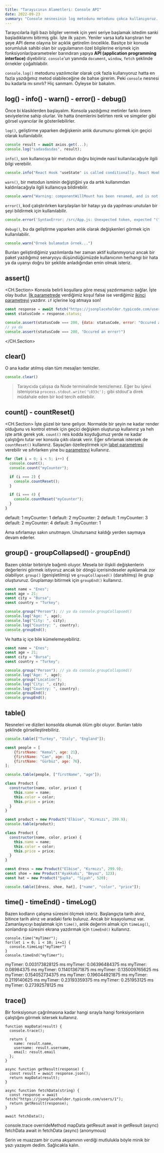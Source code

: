 ```yaml
---
title: "Tarayıcının Alametleri: Console API"
date: 2022-09-23
summary: "Console nesnesinin log metodunu metodunu çokca kullanıyoruz. Peki yaptıkları bununla sınırlı mı?"
---
```


Tarayıcılarla ilgili bazı bilgiler vermek için yeni seriye başlamak istedim sanki başladıklarımı bitirmiş gibi. İşte ilk yazım. Yeniler varsa kafa karıştıran her şeye API deme olayına bir açıklık getirelim öncelikle. Basitçe bir konuda sorumluluk sahibi olan bir uygulamanın özel bilgilerine erişmek için fonksiyonlar/parametreler barındıran yapıya **API (application programming interface)** diyebiliriz. `console`'un yanında `document`, `window`, `fetch` şeklinde örnekler çoğaltılabilir.  

 `console.log()` metodunu yazılımcılar olarak çok fazla kullanıyoruz hatta en fazla yazdığımız metod olabileceğine de bahse girerim. Peki `console` nesnesi bu kadarla mı sınırlı? Hiç sanmam. Öyleyse bir bakalım.

## log() - info() - warn() - error() - debug()

Önce bi klasiklerden başlayalım. Konsola yazdığımız metinler farklı önem seviyelerine sahip olurlar. Ve hatta önemlerini belirten renk ve simgeler gibi görsel uyarıcılar ile gösterilebilirler.

`log()`, geliştirme yaparken değişkenin anlık durumunu görmek için geçici olarak kullanılabilir.
```js
console result = await axios.get(...);
console.log("sadasdasdas", result);
```
`info()`, son kullanıcıya bir metodun doğru biçimde nasıl kullanılacağıyle ilgili bilgi verebilir.
```js
console.info("React Hook "useState" is called conditionally. React Hooks must be called in the exact same order in every component render. (react-hooks/rules-of-hooks)")
```
`warn()`, bir metodun isminin değiştiğini ya da artık kullanımdan kaldırılacağıyla ilgili kullanıcıya bildirebilir.
```js
console.warn("Warning: componentWillMount has been renamed, and is not recommended for use. See https:/fb.me/react-unsafe-component-lifecycles for details.")
```
`error()`, kod çalıştırılırken karşılaşılan bir hatayı ya da yapılması unutulan bir şeyi bildirmek için kullanılabilir.
```js
console.error('SyntaxError: /src/App.js: Unexpected token, expected "(" (5:2)')
```
`debug()`, bu da geliştirme yaparken anlık olarak değişkenleri görmek için kullanılabilir.
```js
console.warn("Örnek bulamadım örnek...")
```

Bunları geliştirdiğimiz yazılımlarda her zaman aktif kullanmıyoruz ancak bir paket yazdığımız senaryoyu düşündüğümüzde kullanıcının herhangi bir hata ya da uyarıyı doğru bir şekilde anladığından emin olmak isteriz.

## assert()

<CH.Section>
Konsola belirli koşullara göre mesaj yazdırmamızı sağlar. İşte olay budur. [İlk parametrede](focus://4[16:33]) verdiğimiz koşul false ise verdiğimiz [ikinci parametreyi](focus://4[36:81]) yazdırır. `if` içlerine log atmaya son!

```js
const response = await fetch("https://jsonplaceholder.typicode.com/users");
const statusCode = response.status;

console.assert(statusCode === 200, {data: statusCode, error: "Occured an error!"})
// ya da
console.assert(statusCode === 200, "Occured an error!")
```
</CH.Section>

## clear()

O ana kadar atılmış olan tüm mesajları temizler. 

```js
console.clear()
```

> Tarayıcıda çalışsa da Node terminalinde temizlemez. Eğer bu işlevi isteniyorsa `process.stdout.write('\033c');` gibi stdout'a direk müdahale eden bir kod tercih edilebilir.

## count() - countReset()

<CH.Section>
İşte güzel bir tane geliyor. Normalde bir şeyin ne kadar render olduğunu vs kontrol etmek için geçici değişken oluşturup kullanırız ya heh işte artık gerek yok. `count()` reis kodda koyduğumuz yerde ne kadar çalıştığını tutar ver konsola çıktı olarak verir. Eğer sıfırlamak istersek de `countReset()` kullanırız. Sayaçları özelleştirmek için [label parametresi](focus://3[17:27]) verebilir ve sıfırlarken yine bu [parametreyi](focus://10[24:34]) kullanırız.

```js
for (let i = 0; i < 5; i++) {
  console.count();
  console.count("myCounter");

  if (i === 2) {
    console.countReset();
  }

  if (i === 4) {
    console.countReset("myCounter");
  }
}
```
<CodeResult>
default: 1
myCounter: 1
default: 2
myCounter: 2
default: 1
myCounter: 3
default: 2
myCounter: 4
default: 3
myCounter: 1
</CodeResult>
</CH.Section>

Ama sıfırlamayı sakın unutmayın. Unutursanız kaldığı yerden saymaya devam ederler.

## group() - groupCollapsed() - groupEnd()

Bazen çıktılar birbiriyle bağımlı oluyor. Mesela bir ilişkili değişkenlerin değerlerini görmek istiyoruz ancak bir döngü içerisindeseler ayıklamak zor olabiliyor. `group()` (genişletilmiş) ve `groupCollapsed()` (daraltılmış) ile grup oluştururuz. Gruplamayı bitirmek için `groupEnd()` kullanırız.

```js
const name = "Enes";
const age = 21;
const city = "Bursa";
const country = "Turkey";

console.group("Person"); // ya da console.groupCollapsed()
console.log("Age: ", age);
console.log("City: ", city);
console.log("Country: ", country);
console.groupEnd();
```

<CustomImage
  src="/images/post/frontend/cok-guzel-olan-ama-asla-kullanmayacaginiz-console-metodlari/001.png"
  width={1580}
  height={420}
  fluid
/>

Ve hatta iç içe bile kümelemeyebiliriz.

```js
const name = "Enes";
const age = 21;
const city = "Bursa";
const country = "Turkey";

console.group("Person"); // ya da console.groupCollapsed()
console.log("Age: ", age);
console.group("Location");
console.log("City: ", city);
console.log("Country: ", country);
console.groupEnd();
console.groupEnd();
```

<CustomImage
  src="/images/post/frontend/cok-guzel-olan-ama-asla-kullanmayacaginiz-console-metodlari/002.png"
  width={1570}
  height={512}
  fluid
/>

## table()

Nesneleri ve dizileri konsolda okumak ölüm gibi oluyor. Bunları tablo şeklinde görselleştirebiliriz.

```js
console.table(["Turkey", "Italy", "England"]);
```

<CustomImage
  src="/images/post/frontend/cok-guzel-olan-ama-asla-kullanmayacaginiz-console-metodlari/003.png"
  width={1588}
  height={280}
  fluid
/>

```js
const people = [
    {firstName: "Kemal", age: 21},
    {firstName: "Can", age: 5},
    {firstName: "Gürbüz", age: 76},
];

console.table(people, ["firstName", "age"]);
```

<CustomImage
  src="/images/post/frontend/cok-guzel-olan-ama-asla-kullanmayacaginiz-console-metodlari/004.png"
  width={1588}
  height={420}
  fluid
/>

```js
class Product {
  constructor(name, color, price) {
    this.name = name;
    this.color = color;
    this.price = price;
  }
}

const product = new Product("Elbise", "Kırmızı", 299.9);
console.table(product);
```

<CustomImage
  src="/images/post/frontend/cok-guzel-olan-ama-asla-kullanmayacaginiz-console-metodlari/005.png"
  width={1592}
  height={494}
  fluid
/>


```js
class Product {
  constructor(name, color, price) {
    this.name = name;
    this.color = color;
    this.price = price;
  }
}

const dress = new Product("Elbise", "Kırmızı", 299.9);
const shoe = new Product("Ayakkabı", "Beyaz", 123);
const hat = new Product("Şapka", "Siyah", 520);

console.table([dress, shoe, hat], ["name", "color", "price"]);
```

<CustomImage
  src="/images/post/frontend/cok-guzel-olan-ama-asla-kullanmayacaginiz-console-metodlari/006.png"
  width={1590}
  height={570}
  fluid
/>

## time() - timeEnd() - timeLog()

Bazen kodların çalışma süresini ölçmek isteriz. Başlangıçta tarih alırız, bitince tarih alırız ve aradaki farkı buluruz. Ancak bir kısayolumuz var. Zamanlayıcıyı başlatmak için `time()`, anlık değerini almak için `timeLog()`, sonlandırıp süresini ekrana yazdırmak için `timeEnd()` kullanırız.

```
console.time("myTimer");
for(let i = 0; i < 10; i+=1) { 
  console.timeLog("myTimer")
}
console.timeEnd("myTimer");
```
<CodeResult>
myTimer: 0.003173828125 ms
myTimer: 0.06396484375 ms
myTimer: 0.08984375 ms
myTimer: 0.114013671875 ms
myTimer: 0.135009765625 ms
myTimer: 0.154052734375 ms
myTimer: 0.196044921875 ms
myTimer: 0.2119140625 ms
myTimer: 0.23193359375 ms
myTimer: 0.251953125 ms
myTimer: 0.27392578125 ms
</CodeResult>

## trace()

Bir fonksiyonun çağrılmasına kadar hangi sırayla hangi fonksiyonların çalıştığını görmek istersek kullanırız.

```
function mapData(result) {
  console.trace();

  return {
    name: result.name,
    username: result.username,
    email: result.email
  };
}

async function getResult(response) {
  const result = await response.json();
  return mapData(result);
}

async function fetchData(string) {
  const response = await fetch("https://jsonplaceholder.typicode.com/users/1");
  return getResult(response);
}

await fetchData();
```
<CodeResult>
console.trace
overrideMethod
mapData
getResult
await in getResult (async)
fetchData
await in fetchData (async)
(anonymous)
</CodeResult>

Serin ve muazzam bir cuma akşamının verdiği mutlulukla böyle minik bir yazı yazayım dedim. Sağlıcakla kalın.